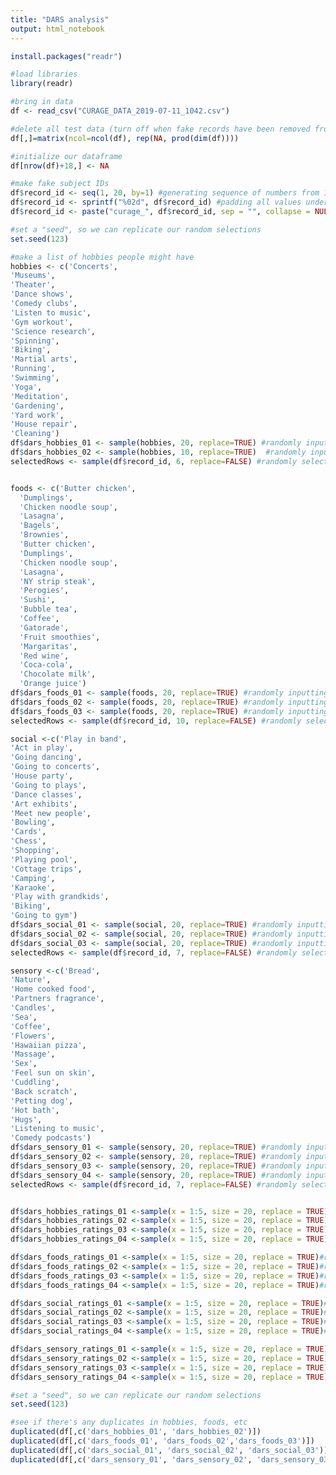 ```yaml
---
title: "DARS analysis"
output: html_notebook
---
```


```r
install.packages("readr")
```


```r

#load libraries
library(readr)

#bring in data
df <- read_csv("CURAGE_DATA_2019-07-11_1042.csv")

```



```r

#delete all test data (turn off when fake records have been removed from database)
df[,]=matrix(ncol=ncol(df), rep(NA, prod(dim(df))))

#initialize our dataframe
df[nrow(df)+18,] <- NA

#make fake subject IDs
df$record_id <- seq(1, 20, by=1) #generating sequence of numbers from 1 to 20
df$record_id <- sprintf("%02d", df$record_id) #padding all values under record_id column to 2 digits
df$record_id <- paste("curage_", df$record_id, sep = "", collapse = NULL) #concatenate "curage_id" with existing 2 didgit record id's 1 - 20

#set a "seed", so we can replicate our random selections
set.seed(123)

#make a list of hobbies people might have
hobbies <- c('Concerts',
'Museums',
'Theater',
'Dance shows',
'Comedy clubs',
'Listen to music',
'Gym workout',
'Science research',
'Spinning',
'Biking',
'Martial arts',
'Running',
'Swimming',
'Yoga',
'Meditation',
'Gardening',
'Yard work',
'House repair',
'Cleaning')
df$dars_hobbies_01 <- sample(hobbies, 20, replace=TRUE) #randomly inputting hobbies from list into "dars_hobbies_01" column
df$dars_hobbies_02 <- sample(hobbies, 10, replace=TRUE)  #randomly inputting hobbies from list into "dars_hobbies_02" column
selectedRows <- sample(df$record_id, 6, replace=FALSE) #randomly select 6 record IDs


foods <- c('Butter chicken',
  'Dumplings',
  'Chicken noodle soup',
  'Lasagna', 
  'Bagels', 
  'Brownies', 
  'Butter chicken', 
  'Dumplings', 
  'Chicken noodle soup', 
  'Lasagna', 
  'NY strip steak', 
  'Perogies', 
  'Sushi', 
  'Bubble tea', 
  'Coffee', 
  'Gatorade', 
  'Fruit smoothies', 
  'Margaritas', 
  'Red wine', 
  'Coca-cola', 
  'Chocolate milk', 
  'Orange juice')
df$dars_foods_01 <- sample(foods, 20, replace=TRUE) #randomly inputting foods from list into "dars_foods_01" column
df$dars_foods_02 <- sample(foods, 20, replace=TRUE) #randomly inputting foods from list into "dars_foods_02" column
df$dars_foods_03 <- sample(foods, 20, replace=TRUE) #randomly inputting foods from list into "dars_foods_03" column
selectedRows <- sample(df$record_id, 10, replace=FALSE) #randomly select 10 record IDs

social <-c('Play in band',
'Act in play', 
'Going dancing',
'Going to concerts',
'House party',
'Going to plays',
'Dance classes',
'Art exhibits',
'Meet new people',
'Bowling',
'Cards',
'Chess',
'Shopping',
'Playing pool',
'Cottage trips',
'Camping',
'Karaoke',
'Play with grandkids',
'Biking',
'Going to gym')
df$dars_social_01 <- sample(social, 20, replace=TRUE) #randomly inputting foods from list into "dars_social_01" column
df$dars_social_02 <- sample(social, 20, replace=TRUE) #randomly inputting foods from list into "dars_social_02" column
df$dars_social_03 <- sample(social, 20, replace=TRUE) #randomly inputting foods from list into "dars_social_03" column
selectedRows <- sample(df$record_id, 7, replace=FALSE) #randomly select 10 record IDs

sensory <-c('Bread', 
'Nature', 
'Home cooked food', 
'Partners fragrance', 
'Candles', 
'Sea', 
'Coffee', 
'Flowers', 
'Hawaiian pizza', 
'Massage', 
'Sex', 
'Feel sun on skin', 
'Cuddling', 
'Back scratch', 
'Petting dog', 
'Hot bath', 
'Hugs', 
'Listening to music', 
'Comedy podcasts')
df$dars_sensory_01 <- sample(sensory, 20, replace=TRUE) #randomly inputting sensory from list into "dars_sensory_01" column
df$dars_sensory_02 <- sample(sensory, 20, replace=TRUE) #randomly inputting sensory from list into "dars_sensory_02" column
df$dars_sensory_03 <- sample(sensory, 20, replace=TRUE) #randomly inputting sensory from list into "dars_sensory_03" column
df$dars_sensory_04 <- sample(sensory, 20, replace=TRUE) #randomly inputting sensory from list into "dars_sensory_04" column
selectedRows <- sample(df$record_id, 7, replace=FALSE) #randomly select 10 record IDs


df$dars_hobbies_ratings_01 <-sample(x = 1:5, size = 20, replace = TRUE)#randomly inputting numbers from likert scale (wherein 1 = "not at all" and 5 = "always") into "dars_hobbies_ratings_01"
df$dars_hobbies_ratings_02 <-sample(x = 1:5, size = 20, replace = TRUE)#randomly inputting numbers from likert scale (wherein 1 = "not at all" and 5 = "always") into "dars_hobbies_ratings_02"
df$dars_hobbies_ratings_03 <-sample(x = 1:5, size = 20, replace = TRUE)#randomly inputting numbers from likert scale (wherein 1 = "not at all" and 5 = "always") into "dars_hobbies_ratings_03"
df$dars_hobbies_ratings_04 <-sample(x = 1:5, size = 20, replace = TRUE)#randomly inputting numbers from likert scale (wherein 1 = "not at all" and 5 = "always") into "dars_hobbies_ratings_04"

df$dars_foods_ratings_01 <-sample(x = 1:5, size = 20, replace = TRUE)#randomly inputting numbers from likert scale (wherein 1 = "not at all" and 5 = "always") into "dars_foods_ratings_01"
df$dars_foods_ratings_02 <-sample(x = 1:5, size = 20, replace = TRUE)#randomly inputting numbers from likert scale (wherein 1 = "not at all" and 5 = "always") into "dars_foods_ratings_02"
df$dars_foods_ratings_03 <-sample(x = 1:5, size = 20, replace = TRUE)#randomly inputting numbers from likert scale (wherein 1 = "not at all" and 5 = "always") into "dars_foods_ratings_03"
df$dars_foods_ratings_04 <-sample(x = 1:5, size = 20, replace = TRUE)#randomly inputting numbers from likert scale (wherein 1 = "not at all" and 5 = "always") into "dars_foods_ratings_04"

df$dars_social_ratings_01 <-sample(x = 1:5, size = 20, replace = TRUE)#randomly inputting numbers from likert scale (wherein 1 = "not at all" and 5 = "always") into "dars_social_ratings_01"
df$dars_social_ratings_02 <-sample(x = 1:5, size = 20, replace = TRUE)#randomly inputting numbers from likert scale (wherein 1 = "not at all" and 5 = "always") into "dars_social_ratings_02"
df$dars_social_ratings_03 <-sample(x = 1:5, size = 20, replace = TRUE)#randomly inputting numbers from likert scale (wherein 1 = "not at all" and 5 = "always") into "dars_social_ratings_03"
df$dars_social_ratings_04 <-sample(x = 1:5, size = 20, replace = TRUE)#randomly inputting numbers from likert scale (wherein 1 = "not at all" and 5 = "always") into "dars_social_ratings_04"

df$dars_sensory_ratings_01 <-sample(x = 1:5, size = 20, replace = TRUE)#randomly inputting numbers from likert scale (wherein 1 = "not at all" and 5 = "always") into "dars_sensory_ratings_01"
df$dars_sensory_ratings_02 <-sample(x = 1:5, size = 20, replace = TRUE)#randomly inputting numbers from likert scale (wherein 1 = "not at all" and 5 = "always") into "dars_sensory_ratings_02"
df$dars_sensory_ratings_03 <-sample(x = 1:5, size = 20, replace = TRUE)#randomly inputting numbers from likert scale (wherein 1 = "not at all" and 5 = "always") into "dars_sensory_ratings_03"
df$dars_sensory_ratings_04 <-sample(x = 1:5, size = 20, replace = TRUE)#randomly inputting numbers from likert scale (wherein 1 = "not at all" and 5 = "always") into "dars_sensory_ratings_04"


```


```r

#set a "seed", so we can replicate our random selections
set.seed(123)


```


```r

#see if there's any duplicates in hobbies, foods, etc
duplicated(df[,c('dars_hobbies_01', 'dars_hobbies_02')]) 
duplicated(df[,c('dars_foods_01', 'dars_foods_02','dars_foods_03')])
duplicated(df[,c('dars_social_01', 'dars_social_02', 'dars_social_03')])
duplicated(df[,c('dars_sensory_01', 'dars_sensory_02', 'dars_sensory_03', 'dars_sensory_04')])

```

```r

```

